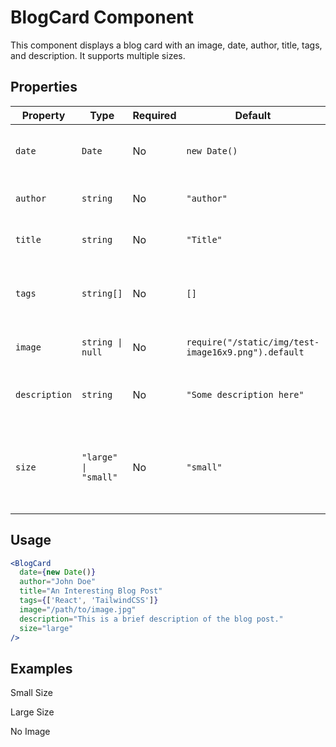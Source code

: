 
# BlogCard Component

<div className="component-guide text-white">
<p>This component displays a blog card with an image, date, author, title, tags, and description. It supports multiple sizes.</p>

## Properties

| Property     | Type                | Required | Default                                                | Description                                                                                           |
|--------------|---------------------|----------|--------------------------------------------------------|-------------------------------------------------------------------------------------------------------|
| `date`       | `Date`              | No       | `new Date()`                                           | The publication date of the blog post.                                                                |
| `author`     | `string`            | No       | `"author"`                                             | The author of the blog post.                                                                          |
| `title`      | `string`            | No       | `"Title"`                                              | The title of the blog post.                                                                           |
| `tags`       | `string[]`          | No       | `[]`                                                   | An array of tags associated with the blog post.                                                       |
| `image`      | `string \| null`    | No       | `require("/static/img/test-image16x9.png").default`    | The image URL for the blog post.                                                                      |
| `description`| `string`            | No       | `"Some description here"`                              | The description of the blog post.                                                                     |
| `size`       | `"large" \| "small"`| No       | `"small"`                                              | The size of the blog card. Determines the maximum width.                                              |

## Usage

```jsx title="BlogCard"
<BlogCard
  date={new Date()}
  author="John Doe"
  title="An Interesting Blog Post"
  tags={['React', 'TailwindCSS']}
  image="/path/to/image.jpg"
  description="This is a brief description of the blog post."
  size="large"
/>
```

## Examples
<p>Small Size</p>
<BlogCard
  date={new Date()}
  author="John Doe"
  title="An Interesting Blog Post"
  tags={['React', 'TailwindCSS']}
  image={require('/static/img/test-image16x9.png').default}
  description="This is a brief description of the blog post."
  size="small"
/>
<p>Large Size</p>
<BlogCard
  date={new Date()}
  author="Jane Smith"
  title="A Fascinating Blog Post"
  tags={['JavaScript', 'CSS']}
  image={require('/static/img/test-image16x9.png').default}
  description="This is a longer description of the blog post, providing more details."
  size="large"
/>
<p>No Image</p>
<BlogCard
  date={new Date()}
  author="Alex Johnson"
  title="A Blog Post Without an Image"
  tags={['HTML', 'Web Development']}
  image={null}
  description="This blog post does not have an image associated with it."
  size="small"
/>
</div>